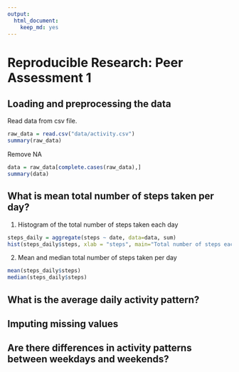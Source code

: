 ```yaml
---
output:
  html_document:
    keep_md: yes
---
```

# Reproducible Research: Peer Assessment 1


## Loading and preprocessing the data
Read data from csv file.
```r
raw_data = read.csv("data/activity.csv")
summary(raw_data)
```
Remove NA

```r
data = raw_data[complete.cases(raw_data),]
summary(data)
```

## What is mean total number of steps taken per day?

1) Histogram of the total number of steps taken each day
```r
steps_daily = aggregate(steps ~ date, data=data, sum)
hist(steps_daily$steps, xlab = "steps", main="Total number of steps each day")
```

2) Mean and median total number of steps taken per day
```r
mean(steps_daily$steps)
median(steps_daily$steps)
```

## What is the average daily activity pattern?



## Imputing missing values



## Are there differences in activity patterns between weekdays and weekends?
